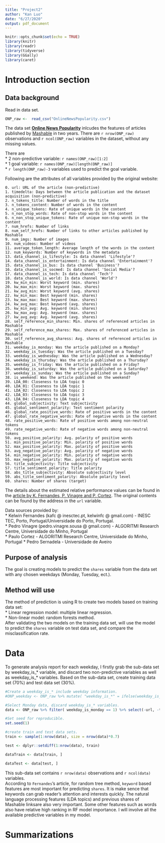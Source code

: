```yaml
---
title: "Project2"
author: "Kan Luo"
date: "6/27/2020"
output: pdf_document
---
```


```r
knitr::opts_chunk$set(echo = TRUE)
library(knitr)
library(readr)
library(tidyverse)
library(GGally)
library(caret)
```

# Introduction section  

## Data background  

Read in data set.
```r
ONP_raw <-  read_csv("OnlineNewsPopularity.csv")
```

The data set [**Online News Popularity**](https://archive.ics.uci.edu/ml/datasets/Online+News+Popularity) inlcudes the features of articles published by [Mashable](www.mashable.com) in two years. There are `r nrow(ONP_raw)` observations and `r ncol(ONP_raw)` variables in the dataset, without any missing values.  

There are  
 * 2 non-predictive variable: `r names(ONP_raw)[1:2]`  
 * 1 goal variable: `r names(ONP_raw)[length(ONP_raw)]`  
 * `r length(ONP_raw)-3` variables used to predict the goal variable.  

Following are the attributes of all variables provided by the original website:  

`0. url: URL of the article (non-predictive)`  
`1. timedelta: Days between the article publication and the dataset acquisition (non-predictive)`  
`2. n_tokens_title: Number of words in the title`  
`3. n_tokens_content: Number of words in the content`  
`4. n_unique_tokens: Rate of unique words in the content`  
`5. n_non_stop_words: Rate of non-stop words in the content`  
`6. n_non_stop_unique_tokens: Rate of unique non-stop words in the content`  
`7. num_hrefs: Number of links`  
`8. num_self_hrefs: Number of links to other articles published by Mashable`  
`9. num_imgs: Number of images`  
`10. num_videos: Number of videos`  
`11. average_token_length: Average length of the words in the content`  
`12. num_keywords: Number of keywords in the metadata`  
`13. data_channel_is_lifestyle: Is data channel 'Lifestyle'?`  
`14. data_channel_is_entertainment: Is data channel 'Entertainment'?`  
`15. data_channel_is_bus: Is data channel 'Business'?`  
`16. data_channel_is_socmed: Is data channel 'Social Media'?`  
`17. data_channel_is_tech: Is data channel 'Tech'?`  
`18. data_channel_is_world: Is data channel 'World'?`  
`19. kw_min_min: Worst keyword (min. shares)`  
`20. kw_max_min: Worst keyword (max. shares)`  
`21. kw_avg_min: Worst keyword (avg. shares)`  
`22. kw_min_max: Best keyword (min. shares)`  
`23. kw_max_max: Best keyword (max. shares)`  
`24. kw_avg_max: Best keyword (avg. shares)`  
`25. kw_min_avg: Avg. keyword (min. shares)`  
`26. kw_max_avg: Avg. keyword (max. shares)`  
`27. kw_avg_avg: Avg. keyword (avg. shares)`  
`28. self_reference_min_shares: Min. shares of referenced articles in Mashable`  
`29. self_reference_max_shares: Max. shares of referenced articles in Mashable`  
`30. self_reference_avg_sharess: Avg. shares of referenced articles in Mashable`  
`31. weekday_is_monday: Was the article published on a Monday?`  
`32. weekday_is_tuesday: Was the article published on a Tuesday?`  
`33. weekday_is_wednesday: Was the article published on a Wednesday?`  
`34. weekday_is_thursday: Was the article published on a Thursday?`  
`35. weekday_is_friday: Was the article published on a Friday?`  
`36. weekday_is_saturday: Was the article published on a Saturday?`  
`37. weekday_is_sunday: Was the article published on a Sunday?`  
`38. is_weekend: Was the article published on the weekend?`  
`39. LDA_00: Closeness to LDA topic 0`  
`40. LDA_01: Closeness to LDA topic 1`  
`41. LDA_02: Closeness to LDA topic 2`  
`42. LDA_03: Closeness to LDA topic 3`  
`43. LDA_04: Closeness to LDA topic 4`  
`44. global_subjectivity: Text subjectivity`  
`45. global_sentiment_polarity: Text sentiment polarity`  
`46. global_rate_positive_words: Rate of positive words in the content`  
`47. global_rate_negative_words: Rate of negative words in the content`  
`48. rate_positive_words: Rate of positive words among non-neutral tokens`  
`49. rate_negative_words: Rate of negative words among non-neutral tokens`  
`50. avg_positive_polarity: Avg. polarity of positive words`  
`51. min_positive_polarity: Min. polarity of positive words`  
`52. max_positive_polarity: Max. polarity of positive words`  
`53. avg_negative_polarity: Avg. polarity of negative words`  
`54. min_negative_polarity: Min. polarity of negative words`  
`55. max_negative_polarity: Max. polarity of negative words`  
`56. title_subjectivity: Title subjectivity`  
`57. title_sentiment_polarity: Title polarity`  
`58. abs_title_subjectivity: Absolute subjectivity level`  
`59. abs_title_sentiment_polarity: Absolute polarity level`  
`60. shares: Number of shares (target)`  

The details about the estimated relative performance values can be found in the [article by K. Fernandes, P. Vinagre and P. Cortez](https://www.researchgate.net/publication/283510525_A_Proactive_Intelligent_Decision_Support_System_for_Predicting_the_Popularity_of_Online_News). The original contents can be found by the address in the `url` variable.  

Data sources provided by:  
 * Kelwin Fernandes (kafc @ inesctec.pt, kelwinfc @ gmail.com) - INESC TEC, Porto, Portugal/Universidade do Porto, Portugal.  
 * Pedro Vinagre (pedro.vinagre.sousa @ gmail.com) - ALGORITMI Research Centre, Universidade do Minho, Portugal  
 * Paulo Cortez - ALGORITMI Research Centre, Universidade do Minho, Portugal
 * Pedro Sernadela - Universidade de Aveiro  

## Purpose of analysis  

The goal is creating models to predict the `shares` variable from the data set with any chosen weekdays (Monday, Tuesday, ect.).  

## Method will use  

The method of prediction is using R to create two models based on training data set:  
 * Linear regression model: multiple linear regression.  
 * Non-linear model: random forests method.  
After validating the two models on the training data set, will use the model to predict the `shares` variable on test data set, and compare the misclassification rate.  

# Data  

To generate analysis report for each weekday, I firstly grab the sub-data set by weekday_is_* variable, and discard two non-predictive variables as well as weekday_is_* variables. Based on the sub-data set, create training data set (70%) and test data set (30%).  

```r
#Create a weekday_is_* include weekday information. 
#ONP_weekday <- ONP_raw %>% mutate( "weekday_is_*" = ifelse(weekday_is_monday == 1, 1, ifelse(weekday_is_tuesday ==1, 2, ifelse(weekday_is_wednesday ==1, 3, ifelse(weekday_is_thursday ==1, 4, ifelse(weekday_is_friday ==1, 5, ifelse(weekday_is_saturday ==1, 6, ifelse(weekday_is_sunday ==1, 7, 8))))))))

#Select Monday data, discard weekday_is_* variables.
data <- ONP_raw %>% filter( weekday_is_monday == 1) %>% select(-url, -timedelta, -weekday_is_monday, -weekday_is_tuesday, -weekday_is_wednesday, -weekday_is_thursday, -weekday_is_friday, -weekday_is_saturday, -weekday_is_sunday)

#Set seed for reproducible.
set.seed(1)

#create train and test data sets. 
train <- sample(1:nrow(data), size = nrow(data)*0.7)

test <- dplyr::setdiff(1:nrow(data), train)

dataTrain <- data[train, ]

dataTest <- data[test, ]
```

This sub-data set contains `r nrow(data)` observations and `r ncol(data)` variables.  
According to `Fernandes`'s article, for random tree method, `keyword` based features are most important for predicting `shares`. It is make sence that keywords can grab reader's attention and interests quickly. The natural language processing features (LDA topics) and previous shares of Mashable linksare also very important. Some other features such as words also have relative high ranking in RF model importance. I will involve all the available predictive variables in my model.  

# Summarizations  

```r

```

